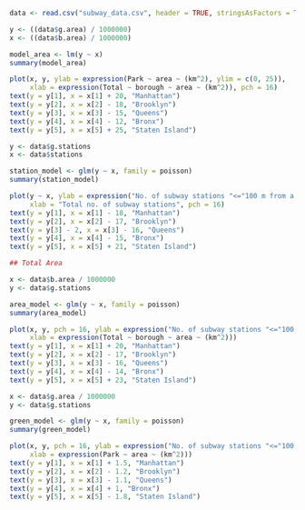 ```{r, data_input}
data <- read.csv("subway_data.csv", header = TRUE, stringsAsFactors = TRUE)
```

```{r park_vs_total_area}

y <- ((data$g.area) / 1000000)
x <- ((data$b.area) / 1000000)

model_area <- lm(y ~ x)
summary(model_area)

plot(x, y, ylab = expression(Park ~ area ~ (km^2), ylim = c(0, 25)),
     xlab = expression(Total ~ borough ~ area ~ (km^2)), pch = 16)
text(y = y[1], x = x[1] + 20, "Manhattan")
text(y = y[2], x = x[2] - 18, "Brooklyn")
text(y = y[3], x = x[3] - 15, "Queens")
text(y = y[4], x = x[4] - 12, "Bronx")
text(y = y[5], x = x[5] + 25, "Staten Island")
```


```{r no_of_stations}

y <- data$g.stations
x <- data$stations

station_model <- glm(y ~ x, family = poisson)
summary(station_model)

plot(y ~ x, ylab = expression("No. of subway stations "<="100 m from a park"),
     xlab = "Total no. of subway stations", pch = 16)
text(y = y[1], x = x[1] - 18, "Manhattan")
text(y = y[2], x = x[2] - 17, "Brooklyn")
text(y = y[3] - 2, x = x[3] - 16, "Queens")
text(y = y[4], x = x[4] - 15, "Bronx")
text(y = y[5], x = x[5] + 21, "Staten Island")
```

```{r stations_vs_area}
## Total Area

x <- data$b.area / 1000000
y <- data$g.stations

area_model <- glm(y ~ x, family = poisson)
summary(area_model)

plot(x, y, pch = 16, ylab = expression("No. of subway stations "<="100 m from a park"),
     xlab = expression(Total ~ borough ~ area ~ (km^2)))
text(y = y[1], x = x[1] + 20, "Manhattan")
text(y = y[2], x = x[2] - 17, "Brooklyn")
text(y = y[3], x = x[3] - 16, "Queens")
text(y = y[4], x = x[4] - 14, "Bronx")
text(y = y[5], x = x[5] + 23, "Staten Island")
```

```{r stations_vs_green}

x <- data$g.area / 1000000
y <- data$g.stations

green_model <- glm(y ~ x, family = poisson)
summary(green_model)

plot(x, y, pch = 16, ylab = expression("No. of subway stations "<="100 m from a park"),
     xlab = expression(Park ~ area ~ (km^2)))
text(y = y[1], x = x[1] + 1.5, "Manhattan")
text(y = y[2], x = x[2] - 1.2, "Brooklyn")
text(y = y[3], x = x[3] - 1.1, "Queens")
text(y = y[4], x = x[4] + 1, "Bronx")
text(y = y[5], x = x[5] - 1.8, "Staten Island")
```